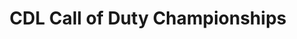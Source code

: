 ---
timelineTitle: Released new project
timelineDate: '2020-09-17'
timelineProject: Paper Crowns
timelineType: Project
role: Designer, front-end developer
title: CDL Call of Duty Championships
description: We had the opportunity to build a new bracket experience for Call of Duty Championships on top of what we built for the 2020 season.
link: https://bracket.callofdutyleague.com/champs
tweet: https://twitter.com/papercrowns/status/1306718039782633479?s=20
image: /images/cdl/cdl-champsbracket.jpg
---